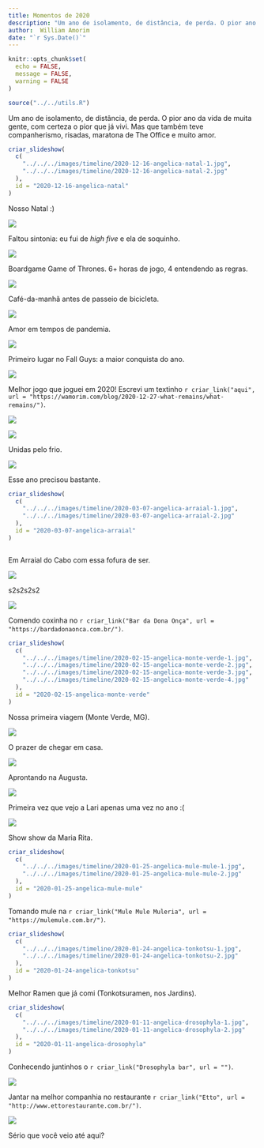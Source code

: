 ```yaml
---
title: Momentos de 2020
description: "Um ano de isolamento, de distância, de perda. O pior ano da vida de muita gente, com certeza o pior que já vivi. Mas que também teve companherismo, risadas, maratona de The Office e muito amor."
author:  William Amorim
date: "`r Sys.Date()`"
---
```

```r
knitr::opts_chunk$set(
  echo = FALSE,
  message = FALSE,
  warning = FALSE
)

source("../../utils.R")
```

Um ano de isolamento, de distância, de perda. O pior ano da vida de muita gente, com certeza o pior que já vivi. Mas que também teve companherismo, risadas, maratona de The Office e muito amor.

<!-- --------------------- -->

<div class="timeline-item" date-is='16 de dezembro'>

```r
criar_slideshow(
  c(
    "../../../images/timeline/2020-12-16-angelica-natal-1.jpg",
    "../../../images/timeline/2020-12-16-angelica-natal-2.jpg"
  ),
  id = "2020-12-16-angelica-natal"
)
```
 
Nosso Natal :)

</div>

<!-- --------------------- -->

<div class="timeline-item" date-is='11 de novembro'>

<img src = "../../../images/timeline/2020-11-17-sophia-hi-five.jpg">

Faltou sintonia: eu fui de *high five* e ela de soquinho.

</div>

<!-- --------------------- -->

<div class="timeline-item" date-is='1º de novembro'>

<img src = "../../../images/timeline/2020-11-01-boardgame-got.jpg">

Boardgame Game of Thrones. 6+ horas de jogo, 4 entendendo as regras.

</div>


<!-- --------------------- -->

<div class="timeline-item" date-is='25 de outubro'>

<img src = "../../../images/timeline/2020-10-25-cafe-da-manha.jpg">

Café-da-manhã antes de passeio de bicicleta.

</div>

<!-- --------------------- -->

<div class="timeline-item" date-is='19 de setembro'>

<img src = "../../../images/timeline/2020-09-19-angelica-beijo.jpg">

Amor em tempos de pandemia.

</div>

<!-- --------------------- -->

<div class="timeline-item" date-is='12 de agosto'>

<img src = "../../../images/timeline/2020-08-12-fallguys.jpg">

Primeiro lugar no Fall Guys: a maior conquista do ano.

</div>

<!-- --------------------- -->

<div class="timeline-item" date-is='17 de julho'>

<img src = "../../../images/blog/what-remains-1.jpg">

Melhor jogo que joguei em 2020! Escrevi um textinho `r criar_link("aqui", url = "https://wamorim.com/blog/2020-12-27-what-remains/what-remains/")`.

</div>


<!-- --------------------- -->

<div class="timeline-item" date-is='11 de junho'>

<img src = "../../../images/timeline/2020-06-11-sophia-dormindo-sol.jpg">

</div>

<!-- --------------------- -->

<div class="timeline-item" date-is='2 de junho'>

<img src = "../../../images/timeline/2020-06-02-sophia-summer-unidas-pelo-frio.jpg">

Unidas pelo frio.

</div>

<!-- --------------------- -->

<div class="timeline-item" date-is='18 de abril'>

<img src = "../../../images/timeline/2020-04-18-cookies.jpg">

Esse ano precisou bastante.

</div>


<!-- --------------------- -->

<div class="timeline-item" date-is='7 de março'>

```r
criar_slideshow(
  c(
    "../../../images/timeline/2020-03-07-angelica-arraial-1.jpg",
    "../../../images/timeline/2020-03-07-angelica-arraial-2.jpg"
  ),
  id = "2020-03-07-angelica-arraial"
)
```

<img src = "">

Em Arraial do Cabo com essa fofura de ser.
</div>

<!-- --------------------- -->

<div class="timeline-item" date-is='29 de fevereiro'>

<img src = "../../../images/timeline/2020-02-29-angelica-casamento-dri.jpg">

s2s2s2s2

</div>

<!-- --------------------- -->

<div class="timeline-item" date-is='21 de fevereiro'>

<img src = "../../../images/timeline/2020-02-21-angelica-bar-dona-onca.jpg">

Comendo coxinha no `r criar_link("Bar da Dona Onça", url = "https://bardadonaonca.com.br/")`.
</div>

<!-- --------------------- -->

<div class="timeline-item" date-is='15 de fevereiro'>

```r
criar_slideshow(
  c(
    "../../../images/timeline/2020-02-15-angelica-monte-verde-1.jpg",
    "../../../images/timeline/2020-02-15-angelica-monte-verde-2.jpg",
    "../../../images/timeline/2020-02-15-angelica-monte-verde-3.jpg",
    "../../../images/timeline/2020-02-15-angelica-monte-verde-4.jpg"
  ),
  id = "2020-02-15-angelica-monte-verde"
)
```

Nossa primeira viagem (Monte Verde, MG).

</div>

<!-- --------------------- -->

<div class="timeline-item" date-is='13 de fevereiro'>

<img src = "../../../images/timeline/2020-02-13-sophia-summer-deitado-sofa.jpg">

O prazer de chegar em casa.

</div>


<!-- --------------------- -->

<div class="timeline-item" date-is='8 de fevereiro'>

<img src = "../../../images/timeline/2020-02-08-angelica-augusta.jpg">

Aprontando na Augusta.

</div>


<!-- --------------------- -->

<div class="timeline-item" date-is='29 de janeiro'>

<img src = "../../../images/timeline/2020-01-29-lari-hamburguer.jpg">

Primeira vez que vejo a Lari apenas uma vez no ano :(

</div>

<!-- --------------------- -->

<div class="timeline-item" date-is='26 de janeiro'>

<img src = "../../../images/timeline/2020-01-26-angelica-show-maria-rita.jpg">

Show show da Maria Rita.

</div>

<!-- --------------------- -->

<div class="timeline-item" date-is='25 de janeiro'>

```r
criar_slideshow(
  c(
    "../../../images/timeline/2020-01-25-angelica-mule-mule-1.jpg",
    "../../../images/timeline/2020-01-25-angelica-mule-mule-2.jpg"
  ),
  id = "2020-01-25-angelica-mule-mule"
)
```

Tomando mule na `r criar_link("Mule Mule Muleria", url = "https://mulemule.com.br/")`.

</div>

<!-- --------------------- -->

<div class="timeline-item" date-is='24 de janeiro'>

```r
criar_slideshow(
  c(
    "../../../images/timeline/2020-01-24-angelica-tonkotsu-1.jpg",
    "../../../images/timeline/2020-01-24-angelica-tonkotsu-2.jpg"
  ),
  id = "2020-01-24-angelica-tonkotsu"
)
```

Melhor Ramen que já comi (Tonkotsuramen, nos Jardins).

</div>


<!-- --------------------- -->

<div class="timeline-item" date-is='11 de janeiro'>

```r
criar_slideshow(
  c(
    "../../../images/timeline/2020-01-11-angelica-drosophyla-1.jpg",
    "../../../images/timeline/2020-01-11-angelica-drosophyla-2.jpg"
  ),
  id = "2020-01-11-angelica-drosophyla"
)
```

Conhecendo juntinhos o `r criar_link("Drosophyla bar", url = "")`.

</div>

<!-- --------------------- -->

<div class="timeline-item" date-is='7 de janeiro'>

<img src = "../../../images/timeline/2020-01-07-angelica-etto.jpg">



Jantar na melhor companhia no restaurante `r criar_link("Etto", url = "http://www.ettorestaurante.com.br/")`.

</div>

<!-- --------------------- -->

<div class="timeline-item" date-is='6 de janeiro'>

<img src = "../../../images/timeline/2020-01-06-summer-sofa.jpg">

Sério que você veio até aqui?

</div>

<!-- --------------------- -->

